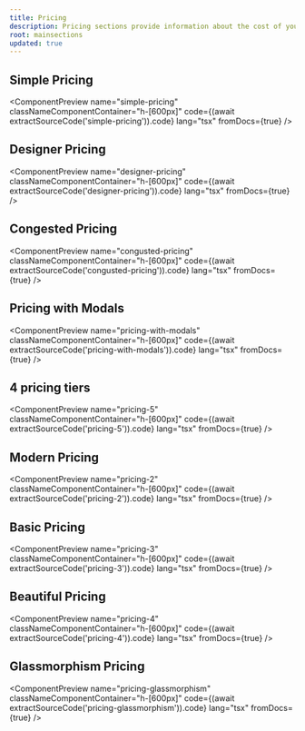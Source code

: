 ```yaml
---
title: Pricing
description: Pricing sections provide information about the cost of your product or service. They can include details about different pricing tiers, features included in each tier, and any discounts or promotions available.
root: mainsections
updated: true
---
```



## Simple Pricing

<ComponentPreview
  name="simple-pricing"
  classNameComponentContainer="h-[600px]"
  code={(await extractSourceCode('simple-pricing')).code}
  lang="tsx"
  fromDocs={true}
/>

## Designer Pricing
<ComponentPreview
  name="designer-pricing"
  classNameComponentContainer="h-[600px]"
  code={(await extractSourceCode('designer-pricing')).code}
  lang="tsx"
  fromDocs={true}
/>

## Congested Pricing

<ComponentPreview
  name="congusted-pricing"
  classNameComponentContainer="h-[600px]"
  code={(await extractSourceCode('congusted-pricing')).code}
  lang="tsx"
  fromDocs={true}
/>

## Pricing with Modals

<ComponentPreview
  name="pricing-with-modals"
  classNameComponentContainer="h-[600px]"
  code={(await extractSourceCode('pricing-with-modals')).code}
  lang="tsx"
  fromDocs={true}
/>

## 4 pricing tiers

<ComponentPreview
  name="pricing-5"
  classNameComponentContainer="h-[600px]"
  code={(await extractSourceCode('pricing-5')).code}
  lang="tsx"
  fromDocs={true}
/>

## Modern Pricing

<ComponentPreview
  name="pricing-2"
  classNameComponentContainer="h-[600px]"
  code={(await extractSourceCode('pricing-2')).code}
  lang="tsx"
  fromDocs={true}
/>

## Basic Pricing

<ComponentPreview
  name="pricing-3"
  classNameComponentContainer="h-[600px]"
  code={(await extractSourceCode('pricing-3')).code}
  lang="tsx"
  fromDocs={true}
/>

## Beautiful Pricing

<ComponentPreview
  name="pricing-4"
  classNameComponentContainer="h-[600px]"
  code={(await extractSourceCode('pricing-4')).code}
  lang="tsx"
  fromDocs={true}
/>

## Glassmorphism Pricing

<ComponentPreview
  name="pricing-glassmorphism"
  classNameComponentContainer="h-[600px]"
  code={(await extractSourceCode('pricing-glassmorphism')).code}
  lang="tsx"
  fromDocs={true}
/>
